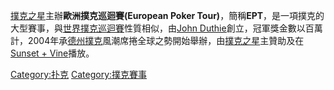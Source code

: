 {{Infobox sports league
| current_season = 
| title          = 歐洲撲克巡迴賽<br>European Poker Tour
| logo           =
| pixels         = 220px
| sport          = 德州撲克
| founded        = 2004
| fame           =
| motto          = 
| teams          = 
| continent      = [[歐洲|歐洲]]
| champion       = 
| website        = [http://www.europeanpokertour.com/ www.europeanpokertour.com] 
The Rational Group {{URL|http://www.rationalgroup.com}}
| ceo            = Edgar Stuchly
| TV             = [[Sunset_+_Vine|Sunset + Vine]]
}}

[[撲克之星|撲克之星]]主辦'''歐洲撲克巡迴賽(European Poker Tour)'''，簡稱'''EPT'''，是一項撲克的大型賽事，與[[世界撲克巡迴賽|世界撲克巡迴賽]]性質相似，由[[John_Duthie|John Duthie]]創立，冠軍獎金數以百萬計，2004年承[[德州撲克|德州撲克]]風潮席捲全球之勢開始舉辦，由[[撲克之星|撲克之星]]主贊助及在[[Sunset_+_Vine|Sunset + Vine]]播放。

{{event-stub}}

[[Category:扑克|Category:扑克]]
[[Category:撲克賽事|Category:撲克賽事]]
